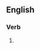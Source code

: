==English==

===Verb===
{{head|en|present participle}}

# {{present participle of|pirate|lang=en|nocat=1}}